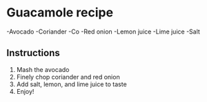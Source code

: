 

# Guacamole recipe
-Avocado
-Coriander
-Co
-Red onion
-Lemon juice
-Lime juice
-Salt

## Instructions
1. Mash the avocado
2. Finely chop coriander and red onion
3. Add salt, lemon, and lime juice to taste
4. Enjoy!
